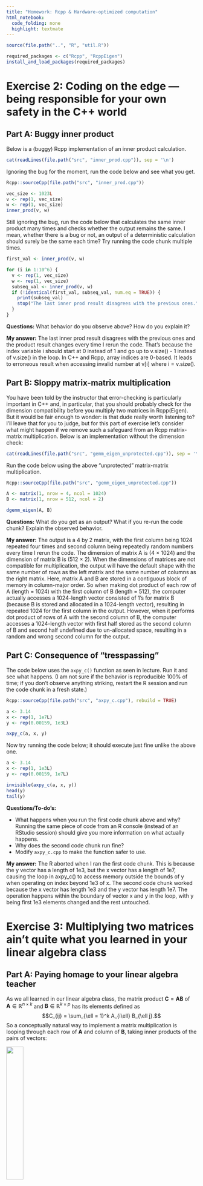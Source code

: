 ```yaml
---
title: "Homework: Rcpp & Hardware-optimized computation"
html_notebook:
  code_folding: none
  highlight: textmate
---
```


```r
source(file.path("..", "R", "util.R"))

required_packages <- c("Rcpp", "RcppEigen")
install_and_load_packages(required_packages)
```

# Exercise 2: Coding on the edge &mdash; being responsible for your own safety in the C++ world

## Part A: Buggy inner product

Below is a (buggy) Rcpp implementation of an inner product calculation. 

```r
cat(readLines(file.path("src", "inner_prod.cpp")), sep = '\n')
```

Ignoring the bug for the moment, run the code below and see what you get.

```r
Rcpp::sourceCpp(file.path("src", "inner_prod.cpp"))

vec_size <- 1023L
v <- rep(1, vec_size)
w <- rep(1, vec_size)
inner_prod(v, w)
```

Still ignoring the bug, run the code below that calculates the same inner product many times and checks whether the output remains the same.
I mean, whether there is a bug or not, an output of a deterministic calculation should surely be the same each time?
Try running the code chunk multiple times. 

```r
first_val <- inner_prod(v, w)

for (i in 1:10^6) {
  v <- rep(1, vec_size)
  w <- rep(1, vec_size)
  subseq_val <- inner_prod(v, w)
  if (!identical(first_val, subseq_val, num.eq = TRUE)) {
    print(subseq_val)
    stop("The last inner prod result disagrees with the previous ones.")
  }
}
```

**Questions:**
What behavior do you observe above? How do you explain it?


**My answer:**
The last inner prod result disagrees with the previous ones and the product result changes every time I rerun the code. That's because the index variable i should start at 0 instead of 1 and go up to v.size() - 1 instead of v.size() in the loop. In C++ and Rcpp, array indices are 0-based. It leads to erroneous result when accessing invalid number at v[i] where i = v.size(). 


## Part B: Sloppy matrix-matrix multiplication

You have been told by the instructor that error-checking is particularly important in C++ and, in particular, that you should probably check for the dimension compatibility before you multiply two matrices in Rcpp(Eigen).
But it would be fair enough to wonder: is that dude really worth listening to?
I'll leave that for you to judge, but for this part of exercise let's consider what might happen if we remove such a safeguard from an Rcpp matrix-matrix multiplication.
Below is an implementation without the dimension check: 

```r
cat(readLines(file.path("src", "gemm_eigen_unprotected.cpp")), sep = '\n')
```

Run the code below using the above "unprotected" matrix-matrix multiplication.

```r
Rcpp::sourceCpp(file.path("src", "gemm_eigen_unprotected.cpp"))

A <- matrix(1, nrow = 4, ncol = 1024)
B <- matrix(1, nrow = 512, ncol = 2)

dgemm_eigen(A, B)
```

**Questions:**
What do you get as an output? What if you re-run the code chunk? Explain the observed behavior.


**My answer:**
The output is a 4 by 2 matrix, with the first column being 1024 repeated four times and second column being repeatedly random numbers every time I rerun the code. The dimension of matrix A is (4 $\times$ 1024) and the dimension of matrix B is (512 $\times$ 2). When the dimensions of matrices are not compatible for multiplication, the output will have the default shape with the same number of rows as the left matrix and the same number of columns as the right matrix. Here, matrix A and B are stored in a contiguous block of memory in column-major order. So when making dot product of each row of A (length = 1024) with the first column of B (length = 512), the computer actually accesses a 1024-length vector consisted of 1's for matrix B (because B is stored and allocated in a 1024-length vector), resulting in repeated 1024 for the first column in the output. However, when it performs dot product of rows of A with the second column of B, the computer accesses a 1024-length vector with first half stored as the second column of B and second half undefined due to un-allocated space, resulting in a random and wrong second column for the output. 


## Part C: Consequence of "tresspassing"

The code below uses the `axpy_c()` function as seen in lecture.
Run it and see what happens. 
(I am not sure if the behavior is reproducible 100% of time; if you don't observe anything striking, restart the R session and run the code chunk in a fresh state.)

```r
Rcpp::sourceCpp(file.path("src", "axpy_c.cpp"), rebuild = TRUE)

a <- 3.14
x <- rep(1, 1e7L)
y <- rep(0.00159, 1e3L)

axpy_c(a, x, y)
```

Now try running the code below; it should execute just fine unlike the above one.

```r
a <- 3.14
x <- rep(1, 1e3L)
y <- rep(0.00159, 1e7L)

invisible(axpy_c(a, x, y))
head(y)
tail(y)

```

**Questions/To-do's:**

* What happens when you run the first code chunk above and why? 
Running the same piece of code from an R console (instead of an RStudio session) should give you more information on what actually happens.
* Why does the second code chunk run fine?
* Modify `axpy_c.cpp` to make the function safer to use.


**My answer:**
The R aborted when I ran the first code chunk. This is because the y vector has a length of 1e3, but the x vector has a length of 1e7, causing the loop in axpy_c() to access memory outside the bounds of y when operating on index beyond 1e3 of x. The second code chunk worked because the x vector has length 1e3 and the y vector has length 1e7. The operation happens within the boundary of vector x and y in the loop, with y being first 1e3 elements changed and the rest untouched. 


# Exercise 3: Multiplying two matrices ain't quite what you learned in your linear algebra class

## Part A: Paying homage to your linear algebra teacher

As we all learned in our linear algebra class, the matrix product $\boldsymbol{C} = \boldsymbol{A} \boldsymbol{B}$ of $\boldsymbol{A} \in \mathbb{R}^{n \times k}$ and $\boldsymbol{B} \in \mathbb{R}^{k \times p}$ has its elements defined as
$$C_{ij} = \sum_{\ell = 1}^k A_{i\ell} B_{\ell j}.$$
So a conceptually natural way to implement a matrix multiplication is looping through each row of $\boldsymbol{A}$ and column of $\boldsymbol{B}$, taking inner products of the pairs of vectors:

![](figure/matrix_multi_via_row_col_dot.gif){width=30%}

Implement a matrix-matrix multiplication based on this approach as `row_col_dot_matmat` using the starter code provided in the `matmat.cpp` file.
Then check that its output agrees with the base R matrix multiplication.

```r
Rcpp::sourceCpp(file.path("src", "matmat.cpp"))
```

```r
n_row_out <- 1024L
n_inner <- 2048L
n_col_out <- 512L
A <- matrix(rnorm(n_row_out * n_inner), nrow = n_row_out, ncol = n_inner)
B <- matrix(rnorm(n_inner * n_col_out), nrow = n_inner, ncol = n_col_out)
```

```r
# Check the output of `row_col_dot_matmat`
r_result <- A %*% B
cpp_row_result <- row_col_dot_matmat(A, B)
all.equal(r_result, cpp_row_result)
```

The outputs from `row_col_dot_matmat` and base R matrix multiplication match. 

## Part B: Going one step beyond your linear algebra class

We now consider an alternative approach to matrix-matrix multiplications, noting that we can think of a matrix product $\boldsymbol{A} \cdot \boldsymbol{B}$ as each column of $\boldsymbol{B}$ multiplied by $\boldsymbol{A}$:
$$\boldsymbol{A} \cdot \boldsymbol{B} = \big[ \, \boldsymbol{A} \boldsymbol{b}_1 \, | \, \ldots \, | \, \boldsymbol{A} \boldsymbol{b}_p \, \big].$$
Recalling from lecture that "column-oriented" matrix-vector multiplication is more efficient than "row-oriented" one for R matrices, implement `col_oriented_matmat` (in `matmat.cpp`) that loops through each column of $\boldsymbol{B}$ applying the column-oriented matrix-vector multiplication.
Then compare performances of `row_col_dot_matmat` and `col_oriented_matmat` (but only after you test your column-oriented implementation).
Which one is faster and why?

```r
# Check and benchmark
cpp_col_result <- col_oriented_matmat(A, B)
all.equal(r_result, cpp_col_result)

library(microbenchmark)
bench::mark(
  row_col_dot_matmat(A, B)
)

bench::mark(
  col_oriented_matmat(A, B)
)
```

Also compare with performance of the matrix-matrix multiplication via `%*%` in R, which uses whatever the BLAS library your R was configured with.
(You can find out which BLAS library R is using via `sessionInfo()` or `extSoftVersion()`.) 

```r
bench::mark(
  A %*% B
)
```

When benchmarking alternative implementations (or alternative algorithms, more generally), keep in mind that the relative performance depends significantly on the size of a test problem.
It is important, therefore, to benchmark your implementation/algorithm on problems of realistic size. 
See the benchmark results of linear algebra libraries from [the Eigen development team](https://eigen.tuxfamily.org/index.php?title=Benchmark) and the results under "Gcbd benchmark" in [this github repository](https://github.com/andre-wojtowicz/blas-benchmarks), for example.


**My answer:**
The `col_oriented_matmat` (239ms) is much faster than `row_col_dot_matmat` (3.67s) because row operations tend to perform slower than column operations for matrix multiplication as matrices are stored in the order of column vectors. When performing a row operation, the processor needs to access memory in a non-contiguous pattern, which can be slower due to the need to fetch data from different memory locations.

The base R matrix multiplication `%*%` (459ms) is slightly slower than `col_oriented_matmat` method implemented in Rcpp. In addition to efficient column-oriented matrix-vector multiplication in the latter algorithm, this may be also due to the fact that C++ code can be optimized by the compiler and executed more efficiently. 


## Part C: Doing it the right way

Part A & B are meant to get you some practice writing Rcpp code and to illustrate how much an algorithm's performance depends on whether or not it respects an underlying representation of data.
Neither of the approaches we've discussed, however, is the most effective way to multiply two matrices on modern hardware.

Dedicated linear algebra libraries typically deploy _blocking_, dividing the matrices $\boldsymbol{A}$ and $\boldsymbol{B}$ into sub-matrices of appropriate size and carrying out multiplications block-wise.
This approach is designed to minimize the data motion between CPU and RAM by re-using the same pieces of data as much as possible once they travel all the way from RAM to L1 cache.
In practice, we of course shouldn't try to implement, let alone optimize, an operation ourselves when there already are efficient software libraries available.
(But, if you are interested in learning more about how the optimized matrix multiplication works, Sec 1.5.4. of Golub and Van Loan (2013) is a good place to start. Also, I found nice lecture slides on this topic [here](https://cs.brown.edu/courses/cs033/lecture/18cacheX.pdf).)

### Rcpp, Eigen, and compiler options
With the interface provided by RcppEigen, the C++ linear algebra library [Eigen](https://eigen.tuxfamily.org/) is one obvious choice for dealing with computationally intensive numerical linear algebra tasks in R.
But the optimized C++ code provided by Eigen is _only one part of the equation_:
in order to achieve the best performance, we have to provide appropriate instructions to the compilers on how to translate the C++ code into machine code specific to each hardware and operating system.
These instructions are given in terms of _compiler flags_. 
I am far from an expert on compiler flags, so the rest of discussion is accurate only to the best of my knowledge 
&mdash; let me know if you find out any part of it to be inaccurate.

Rcpp by default applies the level 2 optimization via flag `-O2` when compiling your Rcpp code.
This flag is a shorthand for turning on a collection of more specific flags and generally leads to efficient machine code without any major drawbacks.
I've been told that the more aggressive level 3 optimization via `-O3` can sometimes hurt performance or even break things.
Which specific flags `-O2` activates to some extent depends on which (version of) compiler you are using;
you can for example see a list of optimizations turned on through the `-O2` flag by the latest GCC version 
[here](https://gcc.gnu.org/onlinedocs/gcc/Optimize-Options.html).
Generally speaking, the level 2 optimization misses some of the important optimization opportunities for scientific computation, such as fused multiply-add (FMA) and AVX's 256-bit vectorized operation discussed in class.
SSE's 128-bit vectorization seems to be activated by `-O2` with Clang 12.0.0, but I am not sure how to confirm it and [their documentation is not particularly helpful](https://clang.llvm.org/docs/CommandGuide/clang.html#cmdoption-o0).

In compiling Rcpp code, you can turn on and off these additional options by modifying the R version of a [Makefile](https://en.wikipedia.org/wiki/Make_(software)#Makefiles) called `Makevars` and `Makevars.win` for Unix and Windows respectively. 
To specify the compiler options for a specific R package, you can place such an Makevars file under the `src/` directory.
To specify the global options that affect all Rcpp code compilations on your computer, you can edit the Makevars file at the location given by `tools::makevars_user()`, which is typically `~/.R/Makevars` in Unix.
For example, to turn on AVX and FMA, you would add a line `CXXFLAGS += -mavx -mfma` in the Makevars file; 
to turn off SSE, you woud add `CXXFLAGS += -mno-sse`.
You can read more about the role of Makevars files [here](https://stackoverflow.com/questions/43597632/understanding-the-contents-of-the-makevars-file-in-r-macros-variables-r-ma).

**To-do's:**
Using the `dgemm_eigen()` function from lecture, compare the performances of Eigen's and your custom matrix-matrix multiplication compiled under different optimization options.
Selectively turn on and off SSE, AVX, and FMA to see how each option affects the performances. 
(SSE should be turned on by `-O2` unless explicitly turned off, but if `-mno-sse` makes no performance difference, then try `-msse` or `-msse4`.)
Finally, turn on both AVX and FMA and check the resulting performances.
Report what you find.

```r
# Import `dgemm_eigen()` from lecture
Rcpp::sourceCpp(file.path("..", "lecture", "src", "gemm_eigen.cpp"), rebuild = TRUE)
Rcpp::sourceCpp(file.path("src", "matmat.cpp"), rebuild = TRUE)
```

```r
# Benchmark
bench::mark(
  dgemm_eigen(A, B)
)
bench::mark(
  row_col_dot_matmat(A, B)
)
bench::mark(
  col_oriented_matmat(A, B)
)
```

**My answer:**
As we can observe from the table below, `dgemm_eigen()` is the fastest across three algorithms, followed by column-wise operation, with row operation the slowest. When we turn off all three optimization options, `dgemm_eigen()` takes more time (293ms) to run than turning on SSE (114ms). When we turn on AVX (58.1ms) or FMA(40.1ms), the algorithm takes much less time. The running time did not change much as long as we turn on FMA, and FMA is the most efficient option when running `dgemm_eigen()`. However, the running time for `col_oriented_matmat` and `row_col_dot_matmat` do not significantly decrease for any of the optimization option. 


               dgemm(ms) row(s) col(ms)
None:          293       3.00   506 
SSE:           114       3.14   519  
AVX:           58.1      2.67   500 
FMA:           40.1      3.67   516 
AVX, SSE:      50.5      3.30   518 
AVX, FMA:      39.4      3.74   527 
SSE, FMA:      39.5      3.15   513
SSE, AVX, FMA: 41.8      3.22   522 
 







